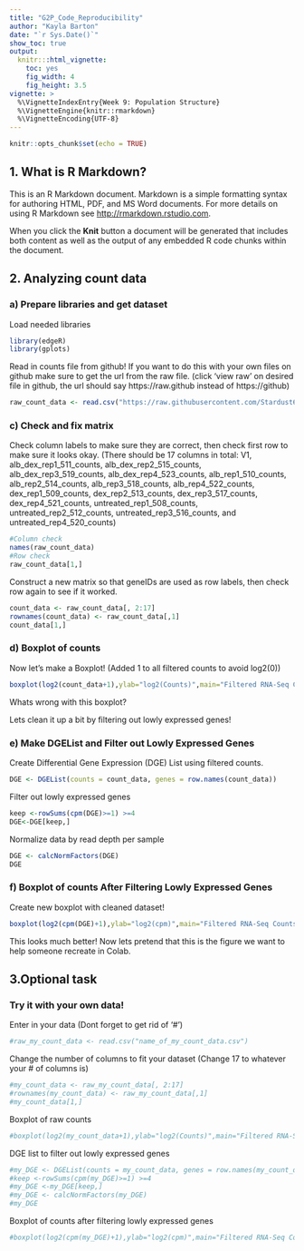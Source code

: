 ```yaml
---
title: "G2P_Code_Reproducibility"
author: "Kayla Barton"
date: "`r Sys.Date()`"
show_toc: true
output:
  knitr:::html_vignette:
    toc: yes
    fig_width: 4 
    fig_height: 3.5
vignette: >
  %\VignetteIndexEntry{Week 9: Population Structure}
  %\VignetteEngine{knitr::rmarkdown}
  %\VignetteEncoding{UTF-8}
---
```


```r
knitr::opts_chunk$set(echo = TRUE)
```

## 1. What is R Markdown?

This is an R Markdown document. Markdown is a simple formatting syntax for authoring HTML, PDF, and MS Word documents. For more details on using R Markdown see <http://rmarkdown.rstudio.com>.

When you click the **Knit** button a document will be generated that includes both content as well as the output of any embedded R code chunks within the document. 


## 2. Analyzing count data

### a) Prepare libraries and get dataset
Load needed libraries

```r
library(edgeR)
library(gplots)
```

Read in counts file from github!  If you want to do this with your own files on github make sure to get the url from the raw file. (click 'view raw' on desired file in github, the url should say https://raw.github instead of https://github)
```r
raw_count_data <- read.csv("https://raw.githubusercontent.com/Stardust64/G2P_Code_Reproducibility/main/counts_all_samples.csv")
```

### c) Check and fix matrix

Check column labels to make sure they are correct, then check first row to make sure it looks okay. (There should be 17 columns in total: V1, alb_dex_rep1_511_counts, alb_dex_rep2_515_counts, alb_dex_rep3_519_counts, alb_dex_rep4_523_counts, alb_rep1_510_counts, alb_rep2_514_counts, alb_rep3_518_counts, alb_rep4_522_counts, dex_rep1_509_counts, dex_rep2_513_counts, dex_rep3_517_counts, dex_rep4_521_counts, untreated_rep1_508_counts, untreated_rep2_512_counts, untreated_rep3_516_counts, and untreated_rep4_520_counts) 
```r
#Column check
names(raw_count_data)
#Row check
raw_count_data[1,]
```


Construct a new matrix so that geneIDs are used as row labels, then check row again to see if it worked. 
```r
count_data <- raw_count_data[, 2:17]
rownames(count_data) <- raw_count_data[,1]
count_data[1,]
```

### d) Boxplot of counts

Now let's make a Boxplot! (Added 1 to all filtered counts to avoid log2(0))
```r
boxplot(log2(count_data+1),ylab="log2(Counts)",main="Filtered RNA-Seq Counts")
```

Whats wrong with this boxplot? 


Lets clean it up a bit by filtering out lowly expressed genes!  

### e) Make DGEList and Filter out Lowly Expressed Genes

Create Differential Gene Expression (DGE) List using filtered counts. 
```r
DGE <- DGEList(counts = count_data, genes = row.names(count_data))
```

Filter out lowly expressed genes
```r
keep <-rowSums(cpm(DGE)>=1) >=4
DGE<-DGE[keep,]
```

Normalize data by read depth per sample
```r
DGE <- calcNormFactors(DGE)
DGE 
```


### f) Boxplot of counts After Filtering Lowly Expressed Genes

Create new boxplot with cleaned dataset! 
```r
boxplot(log2(cpm(DGE)+1),ylab="log2(cpm)",main="Filtered RNA-Seq Counts")
```

This looks much better! Now lets pretend that this is the figure we want to help someone recreate in Colab.  

## 3.Optional task 

### Try it with your own data!  

Enter in your data (Dont forget to get rid of '#')
```r
#raw_my_count_data <- read.csv("name_of_my_count_data.csv") 
```

Change the number of columns to fit your dataset (Change 17 to whatever your # of columns is)
```r
#my_count_data <- raw_my_count_data[, 2:17]
#rownames(my_count_data) <- raw_my_count_data[,1]
#my_count_data[1,]
```

Boxplot of raw counts
```r
#boxplot(log2(my_count_data+1),ylab="log2(Counts)",main="Filtered RNA-Seq Counts")
```

DGE list to filter out lowly expressed genes
```r
#my_DGE <- DGEList(counts = my_count_data, genes = row.names(my_count_data))
#keep <-rowSums(cpm(my_DGE)>=1) >=4
#my_DGE <-my_DGE[keep,]
#my_DGE <- calcNormFactors(my_DGE)
#my_DGE 
```


Boxplot of counts after filtering lowly expressed genes

```r
#boxplot(log2(cpm(my_DGE)+1),ylab="log2(cpm)",main="Filtered RNA-Seq Counts")
```